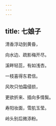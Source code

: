 ```yaml
---
---
---
```

title: 七娘子
---







清香浮动到黄昏，

向水边、疏影梅开尽。

溪畔轻蕊，有如浅杏。

一枝喜得东君信。

风吹只怕霜侵损，

更欲折来、插向多情鬓。

寿阳妆面，雪肌玉莹。

岭头别后微添粉。